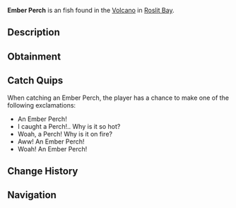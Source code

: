 {{FishInfobox
|image          = Ember Perch.png
|rarity         = Unusual
|sea            = First Sea
|location       = [[Roslit Volcano]]
|sublocation    = 
|sources        = Fishing Rod
|radar_location = 
|xp             = 100
|weather        = Clear
|time           = 
|season         = 
|bait           = 
|base_weight    = 1.5
|base_value     = 160
|weight_range   = 1.1
|base_chance    = 80
|base_resil     = 40
}}
'''Ember Perch''' is an {{Rarity|Unusual}} fish found in the [[Roslit Bay#Roslit Volcano|Volcano]] in [[Roslit Bay]].

== Description ==
{{Description|The Ember Perch is a lava swimming fish with a resemblance to the fresh water 'Perch'. The Ember Perch is acute in volcanic habitats due to their thick skin and ability to turn coal and carbon into a food source.|Bestiary Entry}}

== Obtainment ==
{{Description|Found in volcanic regions.|Bestiary Hint}}
{{Fish Availability|
Roslit Bay/Roslit Volcano
|top_rods      = 
Training Rod\473395.65\491495.95;
Flimsy Rod\406607.06\321715.82;
Trident Rod\346767.26\166209.49;
Leviathan's Fang Rod\343615.29\176889.51;
Free Spirit Rod\317181.91\165153.06;
Resourceful Rod\225329.46\140370.21;
No-Life Rod\286616.18\229995.35;
Seraphic Rod\260494.34\225962.43;
Tempest Rod\256862.96\218172.97;
Long Rod\192174.77\143892.11;
Ethereal Prism Rod\251624.94\63084.32;
Challenger's Rod\245704.13\206747.64;
Rod Of The Forgotten Fang\236939.91\205913.76;
Depthseeker Rod\230657.02\175907.35;
Zeus Rod\228523.65\191615.47;
Verdant Shear Rod\227889.11\191615.47;
Blazebringer Rod\227440.57\181004.28;
Rod Of The Depths\223888.21\186532.87;
Rod Of The Exalted One\222724.15\175429.86;
Avalanche Rod\216934.43\157387.11;
Reinforced Rod\216754.44\157067.16;
Volcanic Rod\208854.67\167955.95;
Magma Rod\185341.43\139356.71;
Steady Rod\109673.94\83150.94
|recommended   = Training Rod
}}

== Catch Quips ==
When catching an Ember Perch, the player has a chance to make one of the following exclamations:
* An Ember Perch!
* I caught a Perch!.. Why is it so hot?
* Woah, a Perch! Why is it on fire?
* Aww! An Ember Perch!
* Woah! An Ember Perch!

== Change History ==
{{Change History|{{subst:Current Version}}}}

== Navigation ==
{{Fish Navbox|Roslit Volcano}}